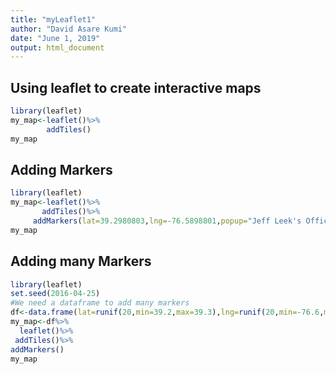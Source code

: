 ```yaml
---
title: "myLeaflet1"
author: "David Asare Kumi"
date: "June 1, 2019"
output: html_document
---
```



## Using leaflet to create interactive maps

```r
library(leaflet)
my_map<-leaflet()%>%
        addTiles()
my_map

```

## Adding Markers

```r
library(leaflet)
my_map<-leaflet()%>%
       addTiles()%>%
     addMarkers(lat=39.2980803,lng=-76.5898801,popup="Jeff Leek's Office")
my_map

```

## Adding many Markers

```r
library(leaflet)
set.seed(2016-04-25)
#We need a dataframe to add many markers
df<-data.frame(lat=runif(20,min=39.2,max=39.3),lng=runif(20,min=-76.6,max=-76.5))
my_map<-df%>%
  leaflet()%>%
 addTiles()%>%
addMarkers()
my_map

```